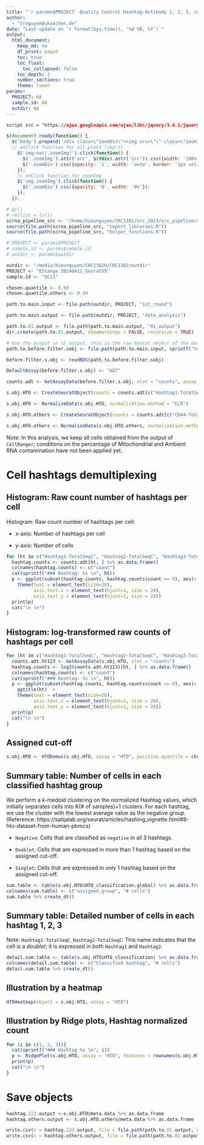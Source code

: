 ```yaml
---
title: "`r params$PROJECT` Quality Control Hashtag-Antibody 1, 2, 3, count cells with hashtags (Sample: `r params$sample.id`)"
author:
  - "trnguyen@ukaachen.de"
date: "Last update on `r format(Sys.time(), '%d %B, %Y')`"
output:
  html_document:
    keep_md: no
    df_print: paged
    toc: true
    toc_float:
      toc_collapsed: false
    toc_depth: 3
    number_sections: true
    theme: lumen
params:
  PROJECT: NA
  sample.id: NA
  outdir: NA
---
```



```css
script src = "https://ajax.googleapis.com/ajax/libs/jquery/3.4.1/jquery.min.js"
```

```js
$(document).ready(function() {
  $('body').prepend('<div class=\"zoomDiv\"><img src=\"\" class=\"zoomImg\"></div>');
  // onClick function for all plots (img's)
    $('img:not(.zoomImg)').click(function() {
      $('.zoomImg').attr('src', $(this).attr('src')).css({width: '100%'});
      $('.zoomDiv').css({opacity: '1', width: 'auto', border: '1px solid white', borderRadius: '5px', position: 'fixed', top: '50%', left: '50%', marginRight: '-50%', transform: 'translate(-50%, -50%)', boxShadow: '0px 0px 50px #888888', zIndex: '50', overflow: 'auto', maxHeight: '100%'});
    });
    // onClick function for zoomImg
    $('img.zoomImg').click(function() {
      $('.zoomDiv').css({opacity: '0', width: '0%'}); 
    });
  });
```


```r
# gc()
# rm(list = ls())
scrna_pipeline_src <- "/home/hieunguyen/CRC1382/src_2023/src_pipeline/scRNA_GEX_pipeline/processes_src"
source(file.path(scrna_pipeline_src, "import_libraries.R"))
source(file.path(scrna_pipeline_src, "helper_functions.R"))

# PROJECT <- params$PROJECT
# sample.id <- params$sample.id
# outdir <- params$outdir

outdir <- "/media/hieunguyen/CRC1382H/CRC1382/outdir"
PROJECT <- "EStange_20240411_SeuratV5"
sample.id <- "SC11"

chosen.quantile <- 0.90
chosen.quantile.others <- 0.99

path.to.main.input <- file.path(outdir, PROJECT, "1st_round")

path.to.main.output <- file.path(outdir, PROJECT, "data_analysis")

path.to.01.output <- file.path(path.to.main.output, "01_output")
dir.create(path.to.01.output, showWarnings = FALSE, recursive = TRUE)

# Use the output in s1_output, this is the raw Seurat object of the data. 
path.to.before.filter.sobj <- file.path(path.to.main.input, sprintf("%s_1st_round/s1_output", sample.id), sprintf("%s.output.s1.rds", PROJECT))

before.filter.s.obj <- readRDS(path.to.before.filter.sobj)


```


```r
DefaultAssay(before.filter.s.obj) <- "ADT"

counts.adt <- GetAssayData(before.filter.s.obj, slot = "counts", assay = "ADT")

s.obj.HTO <- CreateSeuratObject(counts = counts.adt[c("Hashtag1-TotalSeqC", "Hashtag2-TotalSeqC", "Hashtag3-TotalSeqC"), ], assay = "HTO")

s.obj.HTO <- NormalizeData(s.obj.HTO, normalization.method = "CLR")

s.obj.HTO.others <- CreateSeuratObject(counts = counts.adt[c("CD44-TotalSeqC", "FR4-TotalSeqC", "CD73-TotalSeqC", "PD1-TotalSeqC"), ], assay = "HTO")

s.obj.HTO.others <- NormalizeData(s.obj.HTO.others, normalization.method = "CLR")
```

Note: In this analysis, we keep all cells obtained from the output of `CellRanger`; conditions on the percentage of Mitochondrial and Ambient RNA contamination have not been applied yet. 

# Cell hashtags demultiplexing

## Histogram: Raw count number of hashtags per cell {.tabset}
Histogram: Raw count number of hashtags per cell: 

- x-axis: Number of hashtags per cell

- y-axis: Number of cells

```r
for (ht in c("Hashtag1-TotalSeqC", "Hashtag2-TotalSeqC", "Hashtag3-TotalSeqC")){
  hashtag.counts <- counts.adt[ht, ] %>% as.data.frame()
  colnames(hashtag.counts) <- c("count")
  cat(sprintf("### Hashtag: %s \n", ht))
  p <- ggplot(subset(hashtag.counts, hashtag.counts$count >= 0), aes(x = count)) + geom_histogram(bins = max(hashtag.counts$count)) + ggtitle(ht) + 
    theme(text = element_text(size=20), 
          axis.text.x = element_text(hjust=1, size = 20),
          axis.text.y = element_text(hjust=1, size = 20)) 
  print(p)
  cat("\n \n")
}
```


## Histogram: log-transformed raw counts of hashtags per cell {.tabset}
```r
for (ht in c("Hashtag1-TotalSeqC", "Hashtag2-TotalSeqC", "Hashtag3-TotalSeqC")){
  counts.adt.ht123 <- GetAssayData(s.obj.HTO, slot = "counts")
  hashtag.counts <- log2(counts.adt.ht123)[ht, ] %>% as.data.frame()
  colnames(hashtag.counts) <- c("count")
  cat(sprintf("### Hashtag: %s \n", ht))
  p <- ggplot(subset(hashtag.counts, hashtag.counts$count >= 0), aes(x = count)) + geom_histogram(bins = 10) + 
    ggtitle(ht)  + 
    theme(text = element_text(size=20), 
          axis.text.x = element_text(hjust=1, size = 20),
          axis.text.y = element_text(hjust=1, size = 20)) 
  print(p)
  cat("\n \n")
}
```

## Assigned cut-off 
```r
s.obj.HTO <- HTODemux(s.obj.HTO, assay = "HTO", positive.quantile = chosen.quantile)
```

## Summary table: Number of cells in each classified hashtag group

We perform a k-medoid clustering on the normalized Hashtag values, which initially separates cells into K(# of samples)+1 clusters. For each hashtag, we use the cluster with the lowest average value as the negative group. (Reference: https://satijalab.org/seurat/articles/hashing_vignette.html#8-hto-dataset-from-human-pbmcs)

- `Negative`: Cells that are classified as `negative` in all 3 hashtags.

- `Doublet`: Cells that are expressed in more than 1 hashtag based on the assigned cut-off.

- `Singlet`: Cells that are expressed in only 1 hashtag based on the assigned cut-off.


```r
sum.table <- table(s.obj.HTO$HTO_classification.global) %>% as.data.frame()
colnames(sum.table) <- c("assigned_group", "# cells")
sum.table %>% create_dt()
```

## Summary table: Detailed number of cells in each hashtag 1, 2, 3

Note: `Hashtag1-TotalSeqC_Hashtag2-TotalSeqC`: This name indicates that the cell is a *doublet*; it is expressed in both `Hashtag1` and `Hashtag2`. 

```r
detail.sum.table <- table(s.obj.HTO$HTO_classification) %>% as.data.frame()
colnames(detail.sum.table) <- c("Classified hashtag", "# cells")
detail.sum.table %>% create_dt()
```

## Illustration by a heatmap
```r
HTOHeatmap(object = s.obj.HTO, assay = "HTO")
```

## Illustration by Ridge plots, Hashtag normalized count {.tabset}

```r
for (i in c(1, 2, 3)){
  cat(sprintf("### Hashtag %s \n", i))
  p <- RidgePlot(s.obj.HTO, assay = "HTO", features = rownames(s.obj.HTO[["HTO"]])[i], ncol = 3)
  print(p)
  cat("\n \n")
}
```

# Save objects
```r
hashtag.123.output <-s.obj.HTO@meta.data %>% as.data.frame 
hashtag.others.output <- s.obj.HTO.others@meta.data %>% as.data.frame

write.csv(x = hashtag.123.output, file = file.path(path.to.01.output, sprintf("Hashtag_123_summary_table_Sample_%s.csv", sample.id)))
write.csv(x = hashtag.others.output, file = file.path(path.to.01.output, sprintf("Hashtag_others_summary_table_Sample_%s.csv", sample.id)))
```


```r
```